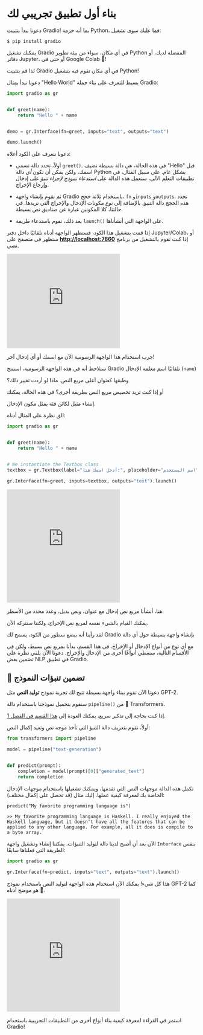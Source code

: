 # بناء أول تطبيق تجريبي لك

دعونا نبدأ بتثبيت Gradio! بما أنه حزمة Python، فما عليك سوى تشغيل:

`$ pip install gradio`

يمكنك تشغيل Gradio في أي مكان، سواء من بيئة تطوير Python المفضلة لديك، أو دفاتر Jupyter، أو حتى في Google Colab 🤯!

لذا قم بتثبيت Gradio في أي مكان تقوم فيه بتشغيل Python!

دعونا نبدأ بمثال "Hello World" بسيط للتعرف على بناء جملة Gradio:

```py
import gradio as gr


def greet(name):
    return "Hello " + name


demo = gr.Interface(fn=greet, inputs="text", outputs="text")

demo.launch()
```

دعونا نتعرف على الكود أعلاه:

- أولاً، نحدد دالة تسمى `greet()`. في هذه الحالة، هي دالة بسيطة تضيف "Hello" قبل اسمك، ولكن يمكن أن تكون *أي* دالة Python بشكل عام. على سبيل المثال، في تطبيقات التعلم الآلي، ستعمل هذه الدالة على *استدعاء نموذج لإجراء تنبؤ* على إدخال وإرجاع الإخراج.

- ثم نقوم بإنشاء واجهة Gradio باستخدام ثلاثة حجج، `fn` و`inputs` و`outputs`. تحدد هذه الحجج دالة التنبؤ، بالإضافة إلى _نوع_ مكونات الإدخال والإخراج التي نريدها. في حالتنا، كلا المكونين عبارة عن صناديق نص بسيطة.

- بعد ذلك، نقوم باستدعاء طريقة `launch()` على الواجهة التي أنشأناها.

إذا قمت بتشغيل هذا الكود، فستظهر الواجهة أدناه تلقائيًا داخل دفتر Jupyter/Colab، أو ستظهر في متصفح على **[http://localhost:7860](http://localhost:7860/)** إذا كنت تقوم بالتشغيل من برنامج نصي.

<iframe src="https://course-demos-hello-world.hf.space" frameBorder="0" height="250" title="Gradio app" class="container p-0 flex-grow space-iframe" allow="accelerometer; ambient-light-sensor; autoplay; battery; camera; document-domain; encrypted-media; fullscreen; geolocation; gyroscope; layout-animations; legacy-image-formats; magnetometer; microphone; midi; oversized-images; payment; picture-in-picture; publickey-credentials-get; sync-xhr; usb; vr ; wake-lock; xr-spatial-tracking" sandbox="allow-forms allow-modals allow-popups allow-popups-to-escape-sandbox allow-same-origin allow-scripts allow-downloads"></iframe>

جرب استخدام هذا الواجهة الرسومية الآن مع اسمك أو أي إدخال آخر!

ستلاحظ أنه في هذه الواجهة الرسومية، استنتج Gradio تلقائيًا اسم معلمة الإدخال (`name`)

وطبقها كعنوان أعلى مربع النص. ماذا لو أردت تغيير ذلك؟

أو إذا كنت تريد تخصيص مربع النص بطريقة أخرى؟ في هذه الحالة، يمكنك

إنشاء مثيل لكائن فئة يمثل مكون الإدخال.

الق نظرة على المثال أدناه:

```py
import gradio as gr


def greet(name):
    return "Hello " + name


# We instantiate the Textbox class
textbox = gr.Textbox(label="أدخل اسمك هنا:", placeholder="اسم المستخدم", lines=2)

gr.Interface(fn=greet, inputs=textbox, outputs="text").launch()
```

<iframe src="https://course-demos-hello-world-custom.hf.space" frameBorder="0" height="300" title="Gradio app" class="container p-0 flex-grow space-iframe" allow="accelerometer; ambient-light-sensor; autoplay; battery; camera; document-domain; encrypted-media; fullscreen; geolocation; gyroscope; layout-animations; legacy-image-formats; magnetometer; microphone; midi; oversized-images; payment; picture-in-picture; publickey-credentials-get; sync-xhr; usb; vr ; wake-lock; xr-spatial-tracking" sandbox="allow-forms allow-modals allow-popups allow-popups-to-escape-sandbox allow-same-origin allow-scripts allow-downloads"></iframe>

هنا، أنشأنا مربع نص إدخال مع عنوان، ونص بديل، وعدد محدد من الأسطر.

يمكنك القيام بالشيء نفسه لمربع نص الإخراج، ولكننا سنتركه الآن.

لقد رأينا أنه ببضع سطور من الكود، يسمح لك Gradio بإنشاء واجهة بسيطة حول أي دالة

مع أي نوع من أنواع الإدخال أو الإخراج. في هذا القسم، بدأنا بمربع نص بسيط، ولكن في الأقسام التالية، سنغطي أنواعًا أخرى من الإدخال والإخراج. دعونا الآن نلقي نظرة على تضمين بعض NLP في تطبيق Gradio.

## 🤖 تضمين تنبؤات النموذج

دعونا الآن نقوم ببناء واجهة بسيطة تتيح لك تجربة نموذج **توليد النص** مثل GPT-2.

سنقوم بتحميل نموذجنا باستخدام دالة `pipeline()` من 🤗 Transformers.

إذا كنت بحاجة إلى تذكير سريع، يمكنك العودة إلى [هذا القسم في الفصل 1](/course/chapter1/3#text-generation).

أولاً، نقوم بتعريف دالة التنبؤ التي تأخذ موجه نص وتعيد إكمال النص:

```py
from transformers import pipeline

model = pipeline("text-generation")


def predict(prompt):
    completion = model(prompt)[0]["generated_text"]
    return completion
```

تكمل هذه الدالة موجهات النص التي تقدمها، ويمكنك تشغيلها باستخدام موجهات الإدخال الخاصة بك لمعرفة كيفية عملها. إليك مثال (قد تحصل على إكمال مختلف):

```
predict("My favorite programming language is")
```

```
>> My favorite programming language is Haskell. I really enjoyed the Haskell language, but it doesn't have all the features that can be applied to any other language. For example, all it does is compile to a byte array.
```

الآن بعد أن أصبح لدينا دالة لتوليد التنبؤات، يمكننا إنشاء وتشغيل واجهة `Interface` بنفس الطريقة التي فعلناها سابقًا:

```py
import gradio as gr

gr.Interface(fn=predict, inputs="text", outputs="text").launch()
```

هذا كل شيء! يمكنك الآن استخدام هذه الواجهة لتوليد النص باستخدام نموذج GPT-2 كما هو موضح أدناه 🤯.

<iframe src="https://course-demos-gpt-2.hf.space" frameBorder="0" height="300" title="Gradio app" class="container p-0 flex-grow space-iframe" allow="accelerometer; ambient-light-sensor; autoplay; battery; camera; document-domain; encrypted-media; fullscreen; geolocation; gyroscope; layout-animations; legacy-image-formats; magnetometer; microphone; midi; oversized-images; payment; picture-in-picture; publickey-credentials-get; sync-xhr; usb; vr ; wake-lock; xr-spatial-tracking" sandbox="allow-forms allow-modals allow-popups allow-popups-to-escape-sandbox allow-same-origin allow-scripts allow-downloads"></iframe>

استمر في القراءة لمعرفة كيفية بناء أنواع أخرى من التطبيقات التجريبية باستخدام Gradio!